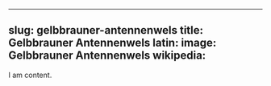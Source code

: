 
---
slug: gelbbrauner-antennenwels
title: Gelbbrauner Antennenwels
latin:
image: Gelbbrauner Antennenwels
wikipedia: 
---

I am content.
